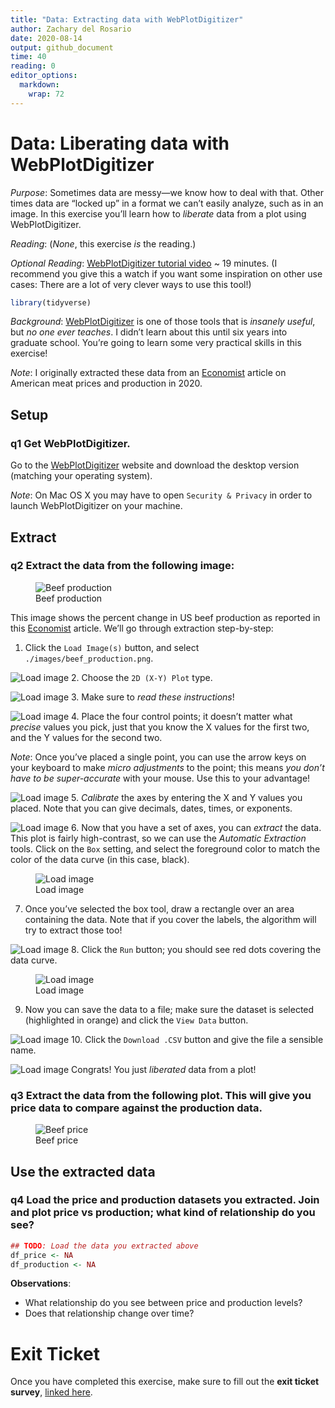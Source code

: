 ```yaml
---
title: "Data: Extracting data with WebPlotDigitizer"
author: Zachary del Rosario
date: 2020-08-14
output: github_document
time: 40
reading: 0
editor_options: 
  markdown: 
    wrap: 72
---
```


# Data: Liberating data with WebPlotDigitizer

*Purpose*: Sometimes data are messy---we know how to deal with that.
Other times data are "locked up" in a format we can't easily analyze,
such as in an image. In this exercise you'll learn how to *liberate*
data from a plot using WebPlotDigitizer.

*Reading*: (*None*, this exercise *is* the reading.)

*Optional Reading*: [WebPlotDigitizer tutorial
video](https://youtu.be/P7GbGdMvopU) \~ 19 minutes. (I recommend you
give this a watch if you want some inspiration on other use cases: There
are a lot of very clever ways to use this tool!)

```r
library(tidyverse)
```

*Background*: [WebPlotDigitizer](https://automeris.io/WebPlotDigitizer/)
is one of those tools that is *insanely useful*, but *no one ever
teaches*. I didn't learn about this until six years into graduate
school. You're going to learn some very practical skills in this
exercise!

*Note*: I originally extracted these data from an
[Economist](https://www.economist.com/graphic-detail/2020/05/13/the-spread-of-covid-has-caused-a-surge-in-american-meat-prices)
article on American meat prices and production in 2020.

## Setup

### **q1** Get WebPlotDigitizer.

Go to the [WebPlotDigitizer](https://automeris.io/WebPlotDigitizer/)
website and download the desktop version (matching your operating
system).

*Note*: On Mac OS X you may have to open `Security & Privacy` in order
to launch WebPlotDigitizer on your machine.

## Extract

### **q2** Extract the data from the following image:

![Beef production](./images/beef_production.png)

This image shows the percent change in US beef production as reported in
this
[Economist](https://www.economist.com/graphic-detail/2020/05/13/the-spread-of-covid-has-caused-a-surge-in-american-meat-prices)
article. We'll go through extraction step-by-step:

1.  Click the `Load Image(s)` button, and select
    `./images/beef_production.png`.

![Load image](./images/e-data14-load-image.png) 2. Choose the
`2D (X-Y) Plot` type.

![Load image](./images/e-data14-plot-type.png) 3. Make sure to *read
these instructions*!

![Load image](./images/e-data14-xy-instructions.png) 4. Place the four
control points; it doesn't matter what *precise* values you pick, just
that you know the X values for the first two, and the Y values for the
second two.

*Note*: Once you've placed a single point, you can use the arrow keys on
your keyboard to make *micro adjustments* to the point; this means *you
don't have to be super-accurate* with your mouse. Use this to your
advantage!

![Load image](./images/e-data14-xy-locations.png) 5. *Calibrate* the
axes by entering the X and Y values you placed. Note that you can give
decimals, dates, times, or exponents.

![Load image](./images/e-data14-xy-calibrate.png) 6. Now that you have a
set of axes, you can *extract* the data. This plot is fairly
high-contrast, so we can use the *Automatic Extraction* tools. Click on
the `Box` setting, and select the foreground color to match the color of
the data curve (in this case, black).

![Load image](./images/e-data14-automatic-box.png)

7.  Once you've selected the box tool, draw a rectangle over an area
    containing the data. Note that if you cover the labels, the
    algorithm will try to extract those too!

![Load image](./images/e-data14-drawn-box.png) 8. Click the `Run`
button; you should see red dots covering the data curve.

![Load image](./images/e-data14-extracted.png)

9.  Now you can save the data to a file; make sure the dataset is
    selected (highlighted in orange) and click the `View Data` button.

![Load image](./images/e-data14-view-data.png) 10. Click the
`Download .CSV` button and give the file a sensible name.

![Load image](./images/e-data14-download.png) Congrats! You just
*liberated* data from a plot!

### **q3** Extract the data from the following plot. This will give you price data to compare against the production data.

![Beef price](./images/beef_price.png)

## Use the extracted data

### **q4** Load the price and production datasets you extracted. Join and plot price vs production; what kind of relationship do you see?

```r
## TODO: Load the data you extracted above
df_price <- NA
df_production <- NA
```

**Observations**:

-   What relationship do you see between price and production levels?
-   Does that relationship change over time?

<!-- include-exit-ticket -->

# Exit Ticket

<!-- -------------------------------------------------- -->

Once you have completed this exercise, make sure to fill out the **exit
ticket survey**, [linked
here](https://docs.google.com/forms/d/e/1FAIpQLSeuq2LFIwWcm05e8-JU84A3irdEL7JkXhMq5Xtoalib36LFHw/viewform?usp=pp_url&entry.693978880=e-data14-webplotdigitizer-assignment.Rmd).
